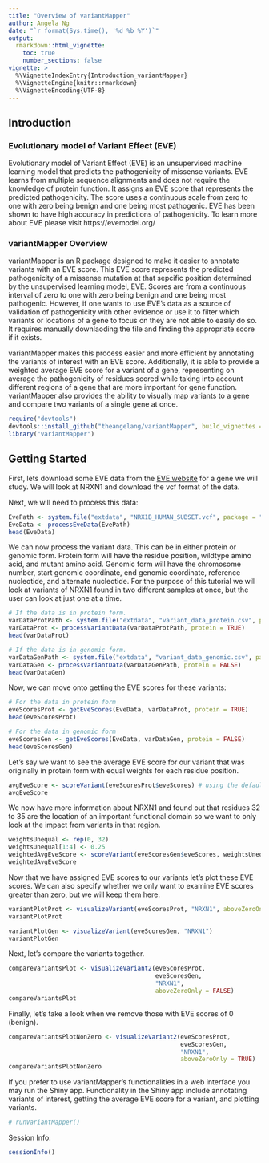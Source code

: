 ```yaml
---
title: "Overview of variantMapper"
author: Angela Ng
date: "`r format(Sys.time(), '%d %b %Y')`"
output: 
  rmarkdown::html_vignette:
    toc: true
    number_sections: false
vignette: >
  %\VignetteIndexEntry{Introduction_variantMapper}
  %\VignetteEngine{knitr::rmarkdown}
  %\VignetteEncoding{UTF-8}
---
```

## Introduction

### Evolutionary model of Variant Effect (EVE)

Evolutionary model of Variant Effect (EVE) is an unsupervised machine learning model that predicts the pathogenicity of missense variants.  EVE learns from multiple sequence alignments and does not require the knowledge of protein function.  It assigns an EVE score that represents the predicted pathogenicity.  The score uses a continuous scale from zero to one with zero being benign and one being most pathogenic.  EVE has been shown to have high accuracy in predictions of pathogenicity.  To learn more about EVE please visit https://evemodel.org/

### variantMapper Overview

variantMapper is an R package designed to make it easier to annotate variants with an EVE score.  This EVE score represents the predicted pathogenicity of a missense mutation at that sepcific position determined by the unsupervised learning model, EVE.  Scores are from a continuous interval of zero to one with zero being benign and one being most pathogenic.  However, if one wants to use EVE's data as a source of validation of pathogenicity with other evidence or use it to filter which variants or locations of a gene to focus on they are not able to easily do so.  It requires manually downlaoding the file and finding the appropriate score if it exists.

variantMapper makes this process easier and more efficient by annotating the variants of interest with an EVE score.  Additionally, it is able to provide a weighted average EVE score for a variant of a gene, representing on average the pathogenicity of residues scored while taking into account different regions of a gene that are more important for gene function.  variantMapper also provides the ability to visually map variants to a gene and compare two variants of a single gene at once.

```r
require("devtools")
devtools::install_github("theangelang/variantMapper", build_vignettes = TRUE)
library("variantMapper")
```

## Getting Started
First, lets download some EVE data from the [EVE website](https://evemodel.org/) for a gene we will study.  We will look at NRXN1 and download the vcf format of the data.

Next, we will need to process this data:
```r
EvePath <- system.file("extdata", "NRX1B_HUMAN_SUBSET.vcf", package = "variantMapper")
EveData <- processEveData(EvePath)
head(EveData)
```

We can now process the variant data.  This can be in either protein or genomic form.  Protein form will have the residue position, wildtype amino acid, and mutant amino acid.  Genomic form will have the chromosome number, start genomic coordinate, end genomic coordinate, reference nucleotide, and alternate nucleotide.  For the purpose of this tutorial we will look at variants of NRXN1 found in two different samples at once, but the user can look at just one at a time.

```r
# If the data is in protein form.
varDataProtPath <- system.file("extdata", "variant_data_protein.csv", package = "variantMapper")
varDataProt <- processVariantData(varDataProtPath, protein = TRUE)
head(varDataProt)

# If the data is in genomic form.
varDataGenPath <- system.file("extdata", "variant_data_genomic.csv", package = "variantMapper")
varDataGen <- processVariantData(varDataGenPath, protein = FALSE)
head(varDataGen)
```

Now, we can move onto getting the EVE scores for these variants:

```r
# For the data in protein form
eveScoresProt <- getEveScores(EveData, varDataProt, protein = TRUE)
head(eveScoresProt)

# For the data in genomic form
eveScoresGen <- getEveScores(EveData, varDataGen, protein = FALSE)
head(eveScoresGen)
```

Let's say we want to see the average EVE score for our variant that was originally in protein form with equal weights for each residue position.

```r
avgEveScore <- scoreVariant(eveScoresProt$eveScores) # using the default of uniform weights
avgEveScore
```

We now have more information about NRXN1 and found out that residues 32 to 35 are the location of an important functional domain so we want to only look at the impact from variants in that region.

```r
weightsUnequal <- rep(0, 32)
weightsUnequal[1:4] <- 0.25
weightedAvgEveScore <- scoreVariant(eveScoresGen$eveScores, weightsUnequal)
weightedAvgEveScore
```

Now that we have assigned EVE scores to our variants let's plot these EVE scores.  We can also specify whether we only want to examine EVE scores greater than zero, but we will keep them here.
```r
variantPlotProt <- visualizeVariant(eveScoresProt, "NRXN1", aboveZeroOnly = FALSE)
variantPlotProt
```

```r
variantPlotGen <- visualizeVariant(eveScoresGen, "NRXN1")
variantPlotGen
```

Next, let's compare the variants together.

```r
compareVariantsPlot <- visualizeVariant2(eveScoresProt, 
                                         eveScoresGen, 
                                         "NRXN1", 
                                         aboveZeroOnly = FALSE)
compareVariantsPlot
```

Finally, let's take a look when we remove those with EVE scores of 0 (benign).

```r
compareVariantsPlotNonZero <- visualizeVariant2(eveScoresProt, 
                                                eveScoresGen, 
                                                "NRXN1", 
                                                aboveZeroOnly = TRUE)
compareVariantsPlotNonZero
```

If you prefer to use variantMapper's functionalities in a web interface you may run the Shiny app.  Functionality in the Shiny app include annotating variants of interest, getting the average EVE score for a variant, and plotting variants.

```r
# runVariantMapper()
```

Session Info:
```r
sessionInfo()
```
